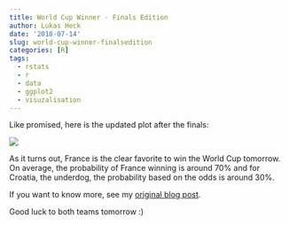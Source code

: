 ```yaml
---
title: World Cup Winner - Finals Edition
author: Lukas Heck
date: '2018-07-14'
slug: world-cup-winner-finalsedition
categories: [R]
tags:
  - rstats
  - r
  - data
  - ggplot2
  - visuzalisation
---
```


Like promised, here is the updated plot after the finals:

![](https://github.com/heck1/blog/blob/master/static/images/winner.png)

As it turns out, France is the clear favorite to win the World Cup tomorrow. On average, the probability of France winning is around 70% and for Croatia, the underdog, the probability based on the odds is around 30%. 

If you want to know more, see my [original blog post](https://heck1.github.io/blog/2018/07/09/world-cup-winner-semifinals-edition/).

Good luck to both teams tomorrow :)

